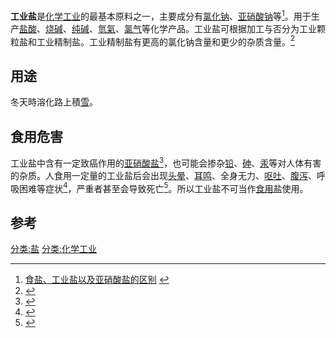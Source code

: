 '''工业盐'''是[[化学工业|化学工业]]的最基本原料之一，主要成分有[[氯化钠|氯化钠]]、[[亚硝酸钠|亚硝酸钠]]等<ref>[http://www.jyrb.net.cn/content/20141129/detail164258.html 食盐、工业盐以及亚硝酸盐的区别] {{webarchive|url=https://web.archive.org/web/20170202072732/http://www.jyrb.net.cn/content/20141129/detail164258.html |date=2017-02-02 }}</ref>。用于生产[[盐酸|盐酸]]、[[烧碱|烧碱]]、[[纯碱|纯碱]]、[[氫氣|氫氣]]、[[氯气|氯气]]等化学产品。工业盐可根据加工与否分为工业颗粒盐和工业精制盐。工业精制盐有更高的氯化钠含量和更少的杂质含量。<ref>{{Cite web |url=http://www.bmlink.com/tayjgm/news/487170.html |title=工业盐的种类有哪些和区别 |access-date=2017-01-28 |archive-date=2019-12-05 |archive-url=https://web.archive.org/web/20191205232225/https://www.bmlink.com/tayjgm/news/487170.html |dead-url=no }}</ref>

==用途==
冬天時溶化路上積[[雪|雪]]。

==食用危害==
工业盐中含有一定致癌作用的[[亚硝酸盐|亚硝酸盐]]<ref>{{Cite web |url=http://www.chinadaily.com.cn/interface/toutiaonew/1020961/2016-10-14/cd_27062852.html |title=工业盐冒充食用盐销售 食用工业盐有哪些危害？ |access-date=2017-01-28 |archive-date=2019-09-13 |archive-url=https://web.archive.org/web/20190913215208/http://www.chinadaily.com.cn/interface/toutiaonew/1020961/2016-10-14/cd_27062852.html |dead-url=no }}</ref>，也可能会掺杂[[铅|铅]]、[[砷|砷]]、[[汞|汞]]等对人体有害的杂质。人食用一定量的工业盐后会出现[[头晕|头晕]]、[[耳鸣|耳鸣]]、全身无力、[[呕吐|呕吐]]、[[腹泻|腹泻]]、呼吸困难等症状<ref>{{Cite web |url=http://www.cn1n.com/sci/nature/20150707/195540254.htm |title=工业盐和食用盐到底有啥区别？ |access-date=2017-01-28 |archive-date=2017-09-20 |archive-url=https://web.archive.org/web/20170920172608/http://www.cn1n.com/sci/nature/20150707/195540254.htm |dead-url=no }}</ref>，严重者甚至会导致死亡<ref>{{Cite web |url=http://news.163.com/15/0917/08/B3MUE3QE00014Q4P.html |title=工业盐中毒严重可致死 |access-date=2017-01-28 |archive-date=2019-09-18 |archive-url=https://web.archive.org/web/20190918222225/http://news.163.com/15/0917/08/B3MUE3QE00014Q4P.html |dead-url=no }}</ref>。所以工业盐不可当作[[食用盐|食用盐]]使用。

==参考==
{{reflist}}

[[分类:盐|分类:盐]]
[[分类:化学工业|分类:化学工业]]